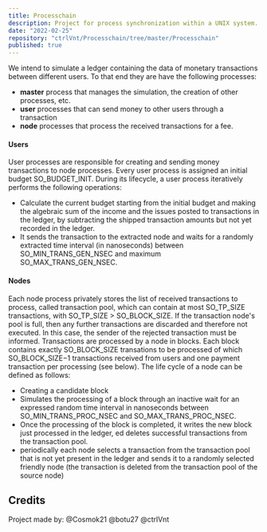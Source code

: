 ```yaml
---
title: Processchain
description: Project for process synchronization within a UNIX system.
date: "2022-02-25"
repository: "ctrlVnt/Processchain/tree/master/Processchain"
published: true
---
```



We intend to simulate a ledger containing the data of monetary transactions between different users.
To that end they are have the following processes:
- **master** process that manages the simulation, the creation of other processes, etc.
- **user** processes that can send money to other users through a transaction
- **node** processes that process the received transactions for a fee.

#### Users
User processes are responsible for creating and sending money transactions to node processes. Every
user process is assigned an initial budget SO_BUDGET_INIT. During its lifecycle, a user process
iteratively performs the following operations:
- Calculate the current budget starting from the initial budget and making the algebraic sum of the income and the issues posted to transactions in the ledger, by     subtracting the shipped transaction amounts but not yet recorded in the ledger.
- It sends the transaction to the extracted node and waits for a randomly extracted time interval (in nanoseconds) between SO_MIN_TRANS_GEN_NSEC and maximum SO_MAX_TRANS_GEN_NSEC.

#### Nodes
Each node process privately stores the list of received transactions to process, called transaction pool, which can contain at most SO_TP_SIZE transactions, with SO_TP_SIZE > SO_BLOCK_SIZE. If the transaction node's pool is full, then any further transactions are discarded and therefore not executed. In this case, the sender of the rejected transaction must be informed.
Transactions are processed by a node in blocks. Each block contains exactly SO_BLOCK_SIZE transations to be processed of which SO_BLOCK_SIZE−1 transactions received from users and one payment transaction per processing (see below).
The life cycle of a node can be defined as follows:
- Creating a candidate block
- Simulates the processing of a block through an inactive wait for an expressed random time interval in nanoseconds between SO_MIN_TRANS_PROC_NSEC and SO_MAX_TRANS_PROC_NSEC.
- Once the processing of the block is completed, it writes the new block just processed in the ledger, ed deletes successful transactions from the transaction pool.
- periodically each node selects a transaction from the transaction pool that is not yet present in the ledger and sends it to a randomly selected friendly node (the transaction is deleted from the transaction pool of the source node)


## Credits
Project made by: @Cosmok21 @botu27 @ctrlVnt
